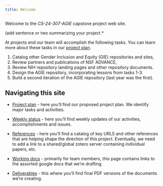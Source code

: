 ```yaml
---
title: Welcome
---
```


Welcome to the *CS-24-307-AGIE* capstone project web site.  

(add sentence or two summarizing your project.*

At projects end our team will accomplish the following tasks.  You can learn more about these tasks in our [project plan](project-plan.qmd).

1.	Catalog other Gender Inclusion and Equity (GIE) repositories and sites,
2.	Review partners and publications of NSF ADVANCE,
3.	Review NIH repository landing pages and other repository documents.
4.	Design the AGIE repository, incorporating lessons from tasks 1-3.
5.	Build a second iteration of the AGIE repository (last year was the first).

## Navigating this site

* [Project plan](project-plan.qmd) - here you'll find our proposed project plan.  We identify major tasks and activities.

* [Weekly status](status.qmd) - here you'll find weekly updates of our activities, accomplishments and issues.  

* [References](references.qmd) - here you'll find a catalog of key URLS and other references that are helping shape the direction 
of this project.  Eventually, we need to add a link to a shared/global zotero server containing individual papers, etc. 

* [Working docs](working.qmd) - primarily for team members, this page contains links to the assorted google docs that we're drafting.

* [Deliverables](deliverables.qmd) - this where you'll find final PDF versions of the documents we're creating.



